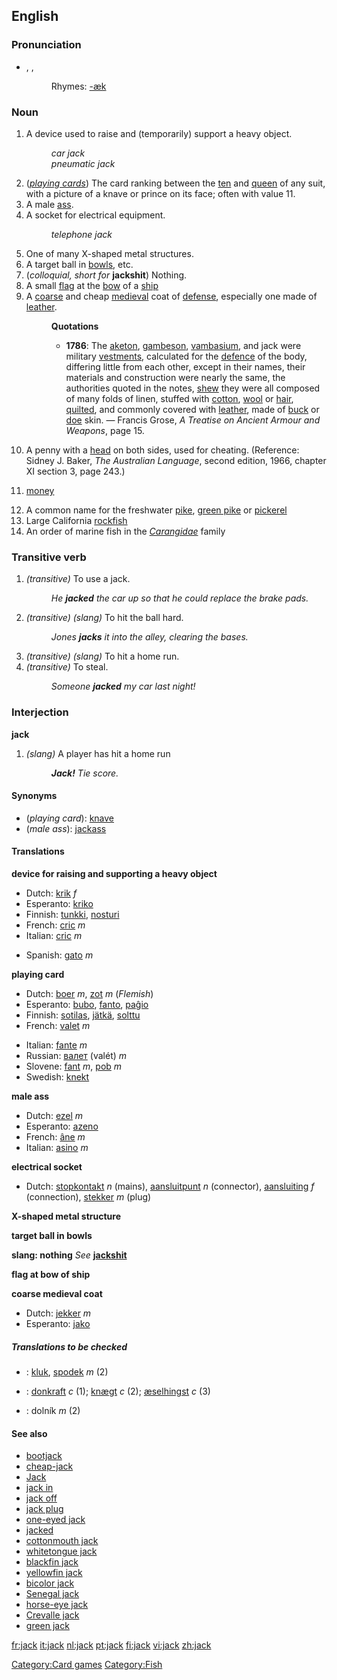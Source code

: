 {{see|Jack}}
{{webster}}
==English==

===Pronunciation===
* {{AHD|jăk}}, {{IPA|/dʒæk/}}, {{SAMPA|/dZ{k/}}
*:Rhymes: [[Rhymes:English:-æk|-æk]]

===Noun===
{{en-noun}}

# A device used to raise and (temporarily) support a heavy object.
#:''car jack''
#:''pneumatic jack''
# (''[[playing cards]]'') The card ranking between the [[ten]] and [[queen]] of any suit, with a picture of a knave or prince on its face; often with value 11.
# A male [[ass]].
#A socket for electrical equipment.
#:''telephone jack''
# One of many X-shaped metal structures.
# A target ball in [[bowls]], etc.
# (''colloquial, short for'' '''jackshit''') Nothing.
# A small [[flag]] at the [[bow]] of a [[ship]]
# A [[coarse]] and cheap [[medieval]] coat of [[defense]], especially one made of [[leather]].
#:'''Quotations'''
#:*'''1786''':  The [[aketon]], [[gambeson]], [[vambasium]], and jack were military [[vestment]]s, calculated for the [[defence]] of the body, differing little from each other, except in their names, their materials and construction were nearly the same, the authorities quoted in the notes, [[shew]] they were all composed of many folds of linen, stuffed with [[cotton]], [[wool]] or [[hair]], [[quilt]]ed, and commonly covered with [[leather]], made of [[buck]] or [[doe]] skin. &mdash; Francis Grose, ''A Treatise on Ancient Armour and Weapons'', page 15.
#{{two-up}} A penny with a [[head]] on both sides, used for cheating.  (Reference: Sidney J. Baker, ''The Australian Language'', second edition, 1966, chapter XI section 3, page 243.)
#{{slang}} [[money]]
# A common name for the freshwater [[pike]], [[green pike]] or [[pickerel]]
# Large California [[rockfish]]
# An order of marine fish in the ''[[Carangidae]]'' family

===Transitive verb===
{{en-verb}}

#''(transitive)'' To use a jack.
#: ''He '''jacked''' the car up so that he could replace the brake pads.''
#''(transitive)'' {{baseball}} ''(slang)'' To hit the ball hard.
#: ''Jones '''jacks''' it into the alley, clearing the bases.''
#''(transitive)'' {{baseball}} ''(slang)'' To hit a home run.
#''(transitive)'' To steal.
#: ''Someone '''jacked''' my car last night!''

===Interjection===
'''jack'''

#{{baseball}} ''(slang)'' A player has hit a home run
#:'' '''Jack!''' Tie score.''

====Synonyms====
*(''playing card''): [[knave]]
*(''male ass''): [[jackass]]

====Translations====
'''device for raising and supporting a heavy object'''
{{top}}
*Dutch: [[krik]] ''f''
*Esperanto: [[kriko]]
*Finnish: [[tunkki]], [[nosturi]]
*French: [[cric#French|cric]] ''m''
*Italian: [[cric#Italian|cric]] ''m''
{{mid}}
*Spanish: [[gato]] ''m''
{{bottom}}

'''playing card'''
{{top}}
*Dutch: [[boer]] ''m'', [[zot]] ''m'' (''Flemish'')
*Esperanto: [[bubo]], [[fanto]], [[paĝio]]
*Finnish: [[sotilas]], [[jätkä]], [[solttu]]
*French: [[valet#French|valet]] ''m''
{{mid}}
*Italian: [[fante]] ''m''
*Russian: [[валет]] (valét) ''m''
*Slovene: [[fant]] ''m'', [[pob]] ''m''
*Swedish: [[knekt]] {{c}}
{{bottom}}

'''male ass'''
{{top}}
*Dutch: [[ezel]] ''m''
*Esperanto: [[azeno]]
*French: [[âne]] ''m''
*Italian: [[asino]] ''m''
{{mid}}
{{bottom}}

'''electrical socket'''
{{top}}
*Dutch: [[stopkontakt]] ''n'' (mains), [[aansluitpunt]] ''n'' (connector), [[aansluiting]] ''f'' (connection), [[stekker]] ''m'' (plug)
{{mid}}
{{bottom}}

'''X-shaped metal structure'''
{{top}}
{{mid}}
{{bottom}}

'''target ball in bowls'''
{{top}}
{{mid}}
{{bottom}}

'''slang: nothing'''
''See'' '''[[jackshit]]'''

'''flag at bow of ship'''
{{top}}
{{mid}}
{{bottom}}

'''coarse medieval coat'''
{{top}}
*Dutch: [[jekker]] ''m''
*Esperanto: [[jako]]
{{mid}}
{{bottom}}

=====Translations to be checked=====
<!--Remove this section once all of the translations below have been moved into the tables above.-->
{{checktrans}}

*{{ttbc|Czech}}: [[kluk]], [[spodek]] ''m'' (2)
*{{ttbc|Danish}}: [[donkraft]] ''c'' (1); [[knægt]] ''c'' (2); [[æselhingst]] ''c'' (3)
*{{ttbc|Slovak}}: dolník ''m'' (2)

====See also====
*[[bootjack]]
*[[cheap-jack]]
*[[Jack]]
*[[jack in]]
*[[jack off]]
*[[jack plug]]
*[[one-eyed jack]]
*[[jacked]]
*[[cottonmouth jack]]
*[[whitetongue jack]]
*[[blackfin jack]]
*[[yellowfin jack]]
*[[bicolor jack]]
*[[Senegal jack]]
*[[horse-eye jack]]
*[[Crevalle jack]]
*[[green jack]]

[[Category:Card games]]
[[Category:Fish]]

[[fr:jack]]
[[it:jack]]
[[nl:jack]]
[[pt:jack]]
[[fi:jack]]
[[vi:jack]]
[[zh:jack]]